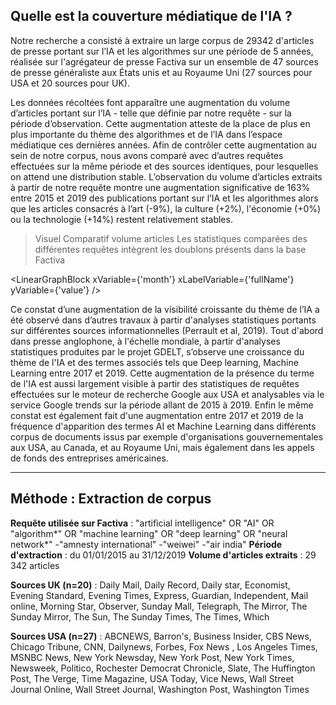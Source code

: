 

## Quelle est la couverture médiatique de l'IA ?

Notre recherche a consisté à extraire un large corpus de 29342 d'articles de presse portant sur  l’IA et les algorithmes sur une période de 5 années, réalisée sur l'agrégateur de presse Factiva sur un ensemble de 47 sources de presse généraliste aux États unis et au Royaume Uni (27 sources pour USA et 20 sources pour UK).

Les données récoltées font apparaître une augmentation du volume d’articles portant sur l’IA - telle que définie par notre requête - sur la période d’observation. Cette augmentation atteste de la place de plus en plus importante du thème des algorithmes et de l’IA dans l’espace médiatique ces dernières années. Afin de contrôler cette augmentation au sein de notre corpus, nous avons comparé avec d’autres requêtes effectuées sur la même période et des sources identiques, pour lesquelles on attend une distribution stable. L’observation du volume d’articles extraits à partir de notre requête montre une augmentation significative de 163% entre 2015 et 2019 des publications portant sur l’IA et les algorithmes alors que les articles consacrés à l’art (-9%), la culture (+2%), l'économie (+0%) ou la technologie (+14%) restent relativement stables. 

>Visuel Comparatif volume articles Les statistiques comparées des différentes requêtes intègrent les doublons présents dans la base Factiva

<LinearGraphBlock 
  xVariable={'month'} 
  xLabelVariable={'fullName'} 
  yVariable={'value'}
/>

Ce constat d’une augmentation de la visibilité croissante du thème de l’IA a été observé dans d’autres travaux à partir d'analyses statistiques portants sur différentes sources informationnelles (Perrault et al, 2019). Tout d'abord dans presse anglophone, à l'échelle mondiale, à partir d'analyses statistiques produites par le projet GDELT, s’observe une croissance du thème de l'IA et des termes associés tels que Deep learning, Machine Learning entre 2017 et 2019. Cette augmentation de la présence du terme de l'IA est aussi largement visible à partir des statistiques de requêtes effectuées sur le moteur de recherche Google aux USA et analysables via le service Google trends sur la période allant de 2015 à 2019. Enfin le même constat est également fait d'une augmentation entre 2017 et 2019 de la fréquence d'apparition des termes AI et Machine Learning dans différents corpus de documents issus par exemple d'organisations gouvernementales aux USA, au Canada, et au Royaume Uni, mais également dans les appels de fonds des entreprises américaines.

---
## Méthode : Extraction de corpus

**Requête utilisée sur Factiva** : "artificial intelligence" OR "AI" OR "algorithm*" OR "machine learning" OR "deep learning" OR "neural network*" -"amnesty international" -"weiwei" -"air india" 
**Période d'extraction** : du 01/01/2015 au 31/12/2019 
**Volume d'articles extraits** : 29 342 articles

**Sources UK (n=20)** : Daily Mail, Daily Record, Daily star, Economist, Evening Standard, Evening Times, Express, Guardian, Independent, Mail online, Morning Star, Observer, Sunday Mall, Telegraph, The Mirror, The Sunday Mirror, The Sun, The Sunday Times, The Times, Which

**Sources USA (n=27)** : ABCNEWS, Barron's, Business Insider, CBS News, Chicago Tribune, CNN, Dailynews, Forbes, Fox News , Los Angeles Times, MSNBC News, New York Newsday, New York Post, New York Times, Newsweek, Politico, Rochester Democrat Chronicle, Slate, The Huffington Post, The Verge, Time Magazine, USA Today, Vice News, Wall Street Journal Online, Wall Street Journal, Washington Post, Washington Times
